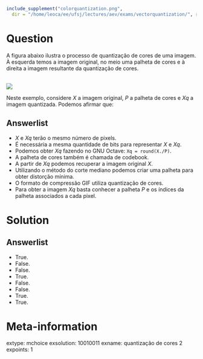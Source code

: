 ```r
include_supplement("colorquantization.png",
  dir = "/home/leoca/ee/ufsj/lectures/aev/exams/vectorquantization/", recursive = TRUE)
```

Question
========

A figura abaixo ilustra o processo de quantização de cores de uma imagem.
À esquerda temos a imagem original, no meio uma palheta de cores e à direita
a imagem resultante da quantização de cores.

\
![](colorquantization.png)

Neste exemplo, considere $X$ a imagem original, $P$ a palheta de cores e $Xq$ a imagem quantizada.
Podemos afirmar que:

Answerlist
---------------
* $X$ e $Xq$ terão o mesmo número de pixels.
* É necessária a mesma quantidade de bits para representar $X$ e $Xq$.
* Podemos obter $Xq$ fazendo no GNU Octave: ```Xq = round(X./P)```.
* A palheta de cores também é chamada de codebook.
* A partir de $Xq$ podemos recuperar a imagem original $X$.
* Utilizando o método do corte mediano podemos criar uma palheta para obter distorção mínima.
* O formato de compressão GIF utiliza quantização de cores.
* Para obter a imagem $Xq$ basta conhecer a palheta $P$ e os índices da palheta associados a cada pixel.

Solution
========

Answerlist
----------
* True.
* False.
* False.
* True.
* False.
* False.
* True.
* True.


Meta-information
================
extype: mchoice
exsolution: 10010011
exname: quantização de cores 2
expoints: 1



